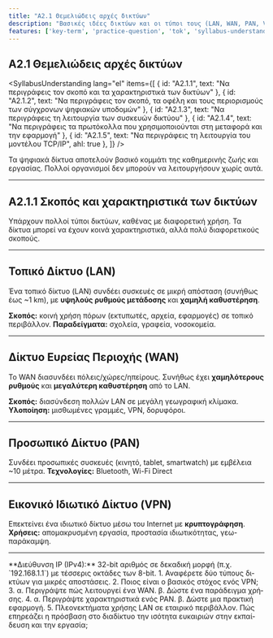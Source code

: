 ```yaml
---
title: "A2.1 Θεμελιώδεις αρχές δικτύων"
description: "Βασικές ιδέες δικτύων και οι τύποι τους (LAN, WAN, PAN, VPN), με βασικούς ορισμούς και ερωτήσεις εξάσκησης."
features: ['key-term', 'practice-question', 'tok', 'syllabus-understanding']
---
```



<article className="prose prose-lg prose-slate max-w-none">

# A2.1 Θεμελιώδεις αρχές δικτύων

<SyllabusUnderstanding
  lang="el"
  items={[
    { id: "A2.1.1", text: "Να περιγράφεις τον σκοπό και τα χαρακτηριστικά των δικτύων" },
    { id: "A2.1.2", text: "Να περιγράφεις τον σκοπό, τα οφέλη και τους περιορισμούς των σύγχρονων ψηφιακών υποδομών" },
    { id: "A2.1.3", text: "Να περιγράφεις τη λειτουργία των συσκευών δικτύου" },
    { id: "A2.1.4", text: "Να περιγράφεις τα πρωτόκολλα που χρησιμοποιούνται στη μεταφορά και την εφαρμογή" },
    { id: "A2.1.5", text: "Να περιγράφεις τη λειτουργία του μοντέλου TCP/IP", ahl: true },
  ]}
/>

Τα ψηφιακά δίκτυα αποτελούν βασικό κομμάτι της καθημερινής ζωής και εργασίας. Πολλοί οργανισμοί δεν μπορούν να λειτουργήσουν χωρίς αυτά.

---

## A2.1.1 Σκοπός και χαρακτηριστικά των δικτύων

Υπάρχουν πολλοί τύποι δικτύων, καθένας με διαφορετική χρήση. Τα δίκτυα μπορεί να έχουν κοινά χαρακτηριστικά, αλλά πολύ διαφορετικούς σκοπούς.

---

## Τοπικό Δίκτυο (LAN)

Ένα τοπικό δίκτυο (LAN) συνδέει συσκευές σε μικρή απόσταση (συνήθως έως ~1 km), με **υψηλούς ρυθμούς μετάδοσης** και **χαμηλή καθυστέρηση**.

**Σκοπός:** κοινή χρήση πόρων (εκτυπωτές, αρχεία, εφαρμογές) σε τοπικό περιβάλλον.
**Παραδείγματα:** σχολεία, γραφεία, νοσοκομεία.

---

## Δίκτυο Ευρείας Περιοχής (WAN)

Το WAN διασυνδέει πόλεις/χώρες/ηπείρους. Συνήθως έχει **χαμηλότερους ρυθμούς** και **μεγαλύτερη καθυστέρηση** από το LAN.

**Σκοπός:** διασύνδεση πολλών LAN σε μεγάλη γεωγραφική κλίμακα.
**Υλοποίηση:** μισθωμένες γραμμές, VPN, δορυφόροι.

---

## Προσωπικό Δίκτυο (PAN)

Συνδέει προσωπικές συσκευές (κινητό, tablet, smartwatch) με εμβέλεια ~10 μέτρα.
**Τεχνολογίες:** Bluetooth, Wi-Fi Direct

---

## Εικονικό Ιδιωτικό Δίκτυο (VPN)

Επεκτείνει ένα ιδιωτικό δίκτυο μέσω του Internet με **κρυπτογράφηση**.
**Χρήσεις:** απομακρυσμένη εργασία, προστασία ιδιωτικότητας, γεω-παράκαμψη.

---

<KeyTerm lang="el">
**Διεύθυνση IP (IPv4):** 32-bit αριθμός σε δεκαδική μορφή (π.χ. `192.168.1.1`) με τέσσερις οκτάδες των 8-bit.
</KeyTerm>

<PracticeQuestion lang="el">
1. Αναφέρετε δύο τύπους δικτύων για μικρές αποστάσεις.
2. Ποιος είναι ο βασικός στόχος ενός VPN;
3. α. Περιγράψτε πώς λειτουργεί ένα WAN. β. Δώστε ένα παράδειγμα χρήσης.
4. α. Περιγράψτε χαρακτηριστικά ενός PAN. β. Δώστε μια πρακτική εφαρμογή.
5. Πλεονεκτήματα χρήσης LAN σε εταιρικό περιβάλλον.
</PracticeQuestion>

<TOKBox lang="el">
Πώς επηρεάζει η πρόσβαση στο διαδίκτυο την ισότητα ευκαιριών στην εκπαίδευση και την εργασία;
</TOKBox>

</article>
